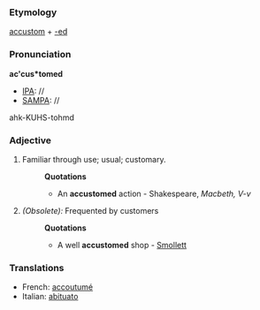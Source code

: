 ===Etymology===
[[accustom]] + [[-ed]]
===Pronunciation===
'''ac'cus*tomed'''
*[[IPA]]: //
*[[SAMPA]]: //
ahk-KUHS-tohmd
===Adjective===
#Familiar through use; usual; customary. 
#:'''Quotations'''
#:*An '''accustomed''' action - Shakespeare, ''Macbeth, V-v''
#''(Obsolete):'' Frequented by customers
#:'''Quotations'''
#:*A well '''accustomed''' shop - [[Smollett]]

===Translations===
*French: [[accoutumé]]
*Italian: [[abituato]]